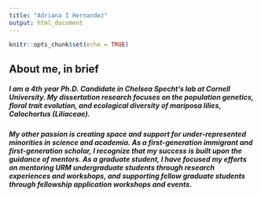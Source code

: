 ```yaml
---
title: "Adriana I Hernandez"
output: html_document
---
```


```r
knitr::opts_chunk$set(echo = TRUE)
```

## About me, in brief

##### I am a 4th year Ph.D. Candidate in Chelsea Specht's lab at Cornell University. My dissertation research focuses on the population genetics, floral trait evolution, and ecological diversity of mariposa lilies, Calochortus (Liliaceae).

##### My other passion is creating space and support for under-represented minorities in science and academia. As a first-generation immigrant and first-generation scholar, I recognize that my success is built upon the guidance of mentors. As a graduate student, I have focused my efforts on mentoring URM undergraduate students through research experiences and workshops, and supporting fellow graduate students through fellowship application workshops and events. 